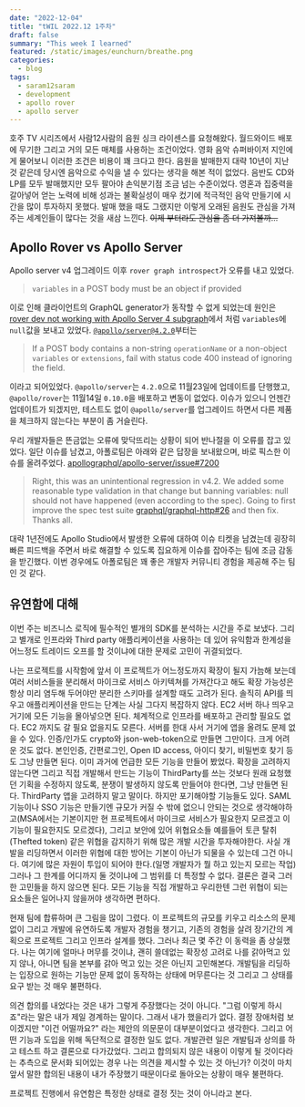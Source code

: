 ```yaml
---
date: "2022-12-04"
title: "tWIL 2022.12 1주차"
draft: false
summary: "This week I learned"
featured: /static/images/eunchurn/breathe.png
categories:
  - blog
tags:
  - saram12saram
  - development
  - apollo rover
  - apollo server
---
```


호주 TV 시리즈에서 사람12사람의 음원 싱크 라이센스를 요청해왔다. 월드와이드 배포에 무기한 그리고 거의 모든 매체를 사용하는 조건이었다. 영화 음악 슈퍼바이저 지인에게 물어보니 이러한 조건은 비용이 꽤 크다고 한다. 음원을 발매한지 대략 10년이 지난 것 같은데 당시엔 음악으로 수익을 낼 수 있다는 생각을 해본 적이 없었다. 음반도 CD와 LP를 모두 발매했지만 모두 팔아야 손익분기점 조금 넘는 수준이었다. 영혼과 집중력을 갈아넣어 얻는 노력에 비해 성과는 불확실성이 매우 컸기에 적극적인 음악 만들기에 시간을 많이 투자하지 못했다. 발매 했을 때도 그랬지만 이렇게 오래된 음원도 관심을 가져주는 세계인들이 많다는 것을 새삼 느낀다. ~~이제 부터라도 관심을 좀 더 가져볼까...~~

## Apollo Rover vs Apollo Server

Apollo server v4 업그레이드 이후 `rover graph introspect`가 오류를 내고 있었다.

> `variables` in a POST body must be an object if provided

이로 인해 클라이언트의 GraphQL generator가 동작할 수 없게 되었는데 원인은 [rover dev not working with Apollo Server 4 subgraph](https://github.com/apollographql/rover/issues/1433#issuecomment-1326862152)에서 처럼 `variables`에 `null`값을 보내고 있었다. [`@apollo/server@4.2.0`](https://github.com/apollographql/apollo-server/releases/tag/%40apollo%2Fserver%404.2.0)부터는

> If a POST body contains a non-string `operationName` or a non-object `variables` or `extensions`, fail with status code 400 instead of ignoring the field.

이라고 되어있었다. `@apollo/server`는 `4.2.0`으로 11월23일에 업데이트를 단행했고, `@apollo/rover`는 11월14일 `0.10.0`을 배포하고 변동이 없었다. 이슈가 있으니 언젠간 업데이트가 되겠지만, 테스트도 없이 `@apollo/server`를 업그레이드 하면서 다른 제품을 체크하지 않는다는 부분이 좀 거슬린다.

우리 개발자들은 뜬금없는 오류에 맞닥뜨리는 상황이 되어 반나절을 이 오류를 잡고 있었다. 일단 이슈를 남겼고, 아폴로팀은 아래와 같은 답장을 보내왔으며, 바로 픽스한 이슈를 올려주었다. [apollographql/apollo-server/issue#7200](https://github.com/apollographql/apollo-server/issues/7200#issuecomment-1329465813)

> Right, this was an unintentional regression in v4.2. We added some reasonable type validation in that change but banning variables: null should not have happened (even according to the spec). Going to first improve the spec test suite [graphql/graphql-http#26](https://github.com/graphql/graphql-http/issues/26) and then fix. Thanks all.

대략 1년전에도 Apollo Studio에서 발생한 오류에 대하여 이슈 티켓을 남겼는데 굉장히 빠른 피드백을 주면서 바로 해결할 수 있도록 집요하게 이슈를 잡아주는 팀에 조금 감동을 받긴했다. 이번 경우에도 아폴로팀은 꽤 좋은 개발자 커뮤니티 경험을 제공해 주는 팀인 것 같다.

## 유연함에 대해

이번 주는 비즈니스 로직에 필수적인 별개의 SDK를 분석하는 시간을 주로 보냈다. 그리고 별개로 인프라와 Third party 애플리케이션을 사용하는 데 있어 유익함과 한계성을 어느정도 트레이드 오프를 할 것이냐에 대한 문제로 고민이 귀결되었다.

나는 프로젝트를 시작함에 앞서 이 프로젝트가 어느정도까지 확장이 될지 가늠해 보는데 여러 서비스들을 분리해서 마이크로 서비스 아키텍쳐를 가져간다고 해도 확장 가능성은 항상 미리 염두해 두어야만 분리한 스키마를 설계할 때도 고려가 된다. 솔직히 API를 띄우고 애플리케이션을 만드는 단계는 사실 그다지 복잡하지 않다. EC2 서버 하나 띄우고 거기에 모든 기능을 몰아넣으면 된다. 체계적으로 인프라를 배포하고 관리할 필요도 없다. EC2 까지도 갈 필요 없을지도 모른다. 서버를 한대 사서 거기에 앱을 올려도 문제 없을 수 있다. 인증/인가도 crypto와 json-web-token으로 만들면 그만이다. 크게 어려운 것도 없다. 본인인증, 간편로그인, Open ID access, 아이디 찾기, 비밀번호 찾기 등도 그냥 만들면 된다. 이미 과거에 언급한 모든 기능을 만들어 봤었다. 확장을 고려하지 않는다면 그리고 직접 개발해서 만드는 기능이 ThirdParty를 쓰는 것보다 원래 요청했던 기획을 수정하지 않도록, 분쟁이 발생하지 않도록 만들어야 한다면, 그냥 만들면 된다. ThirdParty 앱을 고려하지 말고 말이다. 하지만 포기해야할 기능들도 있다. SAML기능이나 SSO 기능은 만들기엔 규모가 커질 수 밖에 없으니 안되는 것으로 생각해야하고(MSA에서는 기본이지만 현 프로젝트에서 마이크로 서비스가 필요한지 모르겠고 이 기능이 필요한지도 모르겠다), 그리고 보안에 있어 위협요소들 예를들어 토큰 탈취(Thefted token) 같은 위협을 감지하기 위해 많은 개발 시간을 투자해야한다. 사실 개발을 리딩하면서 이러한 위협에 대한 방어는 기본이 아닌가 되물을 수 있는데 그건 아니다. 여기에 많은 자원이 투입이 되어야 한다.(일명 개발자가 뭘 하고 있는지 모르는 작업) 그러나 그 한계를 어디까지 둘 것이냐에 그 범위를 더 특정할 수 없다. 결론은 결국 그러한 고민들을 하지 않으면 된다. 모든 기능을 직접 개발하고 우리한텐 그런 위협이 되는 요소들은 일어나지 않을꺼야 생각하면 편하다.

현재 팀에 합류하며 큰 그림을 많이 그렸다. 이 프로젝트의 규모를 키우고 리소스의 문제 없이 그리고 개발에 유연하도록 개발자 경험을 챙기고, 기존의 경험을 살려 장기간의 계획으로 프로젝트 그리고 인프라 설계를 했다. 그러나 최근 몇 주간 이 동력을 좀 상실했다. 나는 여기에 얼마나 머무를 것이냐, 괜히 쓸데없는 확장성 고려로 나를 갉아먹고 있지 않나, 아니면 팀을 본부를 갉아 먹고 있는 것은 아닌지 고민해본다. 개발팀을 리딩하는 입장으로 원하는 기능만 문제 없이 동작하는 상태에 머무른다는 것 그리고 그 상태를 요구 받는 것 매우 불편하다.

의견 합의를 내었다는 것은 내가 그렇게 주장했다는 것이 아니다. "그럼 이렇게 하시죠"라는 말은 내가 제일 경계하는 말이다. 그래서 내가 했을리가 없다. 결정 장애처럼 보이겠지만 "이건 어떨까요?" 라는 제안의 의문문이 대부분이었다고 생각한다. 그리고 어떤 기능과 도입을 위해 독단적으로 결정한 일도 없다. 개발관련 일은 개발팀과 상의를 하고 테스트 하고 결론으로 다가갔었다. 그리고 합의되지 않은 내용이 이렇게 될 것이다라는 추측으로 문서화 되어있는 경우 나는 의견을 제시할 수 있는 것 아닌가? 이것이 마치 앞서 말한 합의된 내용이 내가 주장했기 때문이다로 돌아오는 상황이 매우 불편하다.

프로젝트 진행에서 유연함은 특정한 상태로 결정 짓는 것이 아니라고 본다.
